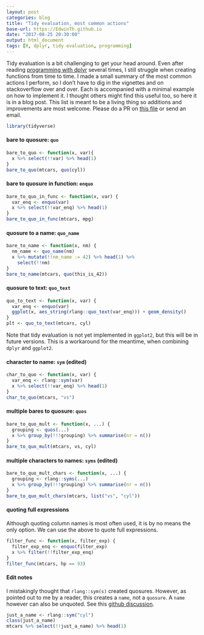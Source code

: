 ```yaml
---
layout: post
categories: blog
title: "Tidy evaluation, most common actions"
base-url: https://EdwinTh.github.io
date: "2017-08-25 20:30:00"
output: html_document
tags: [R, dplyr, tidy evaluation, programming]
---
```


Tidy evaluation is a bit challenging to get your head around. Even after reading [programming with dplyr](https://cran.r-project.org/web/packages/dplyr/vignettes/programming.html) several times, I still struggle when creating functions from time to time. I made a small summary of the most common actions I perform, so I don't have to dig in the vignettes and on stackoverflow over and over. Each is accompanied with a minimal example on how to implement it. I thought others might find this useful too, so here it is in a blog post. This list is meant to be a living thing so additions and improvements are most welcome. Please do a PR on [this file](https://github.com/EdwinTh/EdwinTh.github.io/tree/master/_source/2017-08-24-dplyr-recipes.Rmd) or send an email.

```r
library(tidyverse)
```
#### bare to quosure: `quo`
```r
bare_to_quo <- function(x, var){
  x %>% select(!!var) %>% head(1)
}
bare_to_quo(mtcars, quo(cyl))
```

#### bare to quosure in function: `enquo`
```r
bare_to_quo_in_func <- function(x, var) {
  var_enq <- enquo(var)
  x %>% select(!!var_enq) %>% head(1)
}
bare_to_quo_in_func(mtcars, mpg)
```

#### quosure to a name: `quo_name`
```r
bare_to_name <- function(x, nm) {
  nm_name <- quo_name(nm)
  x %>% mutate(!!nm_name := 42) %>% head(1) %>% 
    select(!!nm)
}
bare_to_name(mtcars, quo(this_is_42))
```

#### quosure to text: `quo_text`
```r
quo_to_text <- function(x, var) {
  var_enq <- enquo(var)
  ggplot(x, aes_string(rlang::quo_text(var_enq))) + geom_density()
}
plt <- quo_to_text(mtcars, cyl)
```

Note that tidy evaluation is not yet implemented in `ggplot2`, but this will be in future versions. This is a workaround for the meantime, when combining `dplyr` and `ggplot2`.

#### character to name: `sym` (edited)

```r
char_to_quo <- function(x, var) {
  var_enq <- rlang::sym(var)
  x %>% select(!!var_enq) %>% head(1)
}
char_to_quo(mtcars, "vs")
```

#### multiple bares to quosure: `quos`
```r
bare_to_quo_mult <- function(x, ...) {
  grouping <- quos(...)
  x %>% group_by(!!!grouping) %>% summarise(nr = n())
}
bare_to_quo_mult(mtcars, vs, cyl)
```

#### multiple characters to names: `syms` (edited)
```r
bare_to_quo_mult_chars <- function(x, ...) {
  grouping <- rlang::syms(...)
  x %>% group_by(!!!grouping) %>% summarise(nr = n())
}
bare_to_quo_mult_chars(mtcars, list("vs", "cyl"))
```

#### quoting full expressions

Although quoting column names is most often used, it is by no means the only option. We can use the above to quote full expressions.

```r
filter_func <- function(x, filter_exp) {
  filter_exp_enq <- enquo(filter_exp)
  x %>% filter(!!filter_exp_enq)
}
filter_func(mtcars, hp == 93)
```

#### Edit notes

I mistakingly thought that `rlang::sym(s)` created quosures. However, as pointed out to me by a reader, this creates a `name`, not a `quosure`. A `name` however can also be unquoted. See this [github discussion](https://github.com/tidyverse/rlang/issues/116).

```r
just_a_name <- rlang::sym("cyl")
class(just_a_name)
mtcars %>% select(!!just_a_name) %>% head(1)
```


